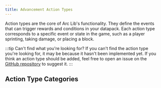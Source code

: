 ```yaml
---
title: Advancement Action Types
---
```



Action types are the core of Arc Lib's functionality. They define the events that can trigger rewards and conditions in your datapack. Each action type corresponds to a specific event or state in the game, such as a player sprinting, taking damage, or placing a block.

:::tip Can't find what you're looking for?
If you can't find the action type you're looking for, it may be because it hasn't been implemented yet. If you think an action type should be added, feel free to open an issue on the [GitHub repository](https://github.com/DAQEM/ArcLib/issues) to suggest it.
:::

## Action Type Categories

<DocCardList className="category-list" />

